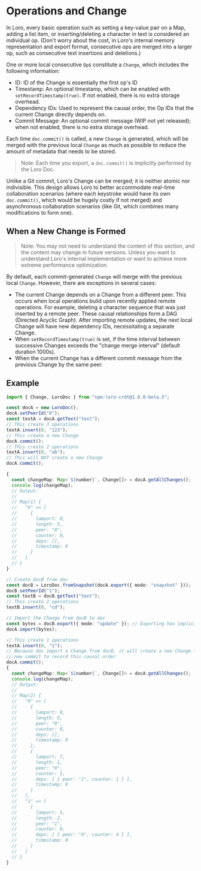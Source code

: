 # Operations and Change

In Loro, every basic operation such as setting a key-value pair on a Map, adding
a list item, or inserting/deleting a character in text is considered an
individual op. (Don't worry about the cost, in Loro's internal memory
representation and export format, consecutive ops are merged into a larger op,
such as consecutive text insertions and deletions.)

One or more local consecutive `Op`s constitute a `Change`, which includes the
following information:

- ID: ID of the Change is essentially the first op's ID
- Timestamp: An optional timestamp, which can be enabled with
  `setRecordTimestamp(true)`. If not enabled, there is no extra storage
  overhead.
- Dependency IDs: Used to represent the causal order, the Op IDs that the
  current Change directly depends on.
- Commit Message: An optional commit message (WIP not yet released); when not
  enabled, there is no extra storage overhead.

Each time `doc.commit()` is called, a new `Change` is generated, which will be
merged with the previous local `Change` as much as possible to reduce the amount
of metadata that needs to be stored.

> Note: Each time you export, a `doc.commit()` is implicitly performed by the
> Loro Doc.

Unlike a Git commit, Loro's Change can be merged; it is neither atomic nor
indivisible. This design allows Loro to better accommodate real-time
collaboration scenarios (where each keystroke would have its own `doc.commit()`,
which would be hugely costly if not merged) and asynchronous collaboration
scenarios (like Git, which combines many modifications to form one).

## When a New Change is Formed

> Note: You may not need to understand the content of this section, and the
> content may change in future versions. Unless you want to understand Loro's
> internal implementation or want to achieve more extreme performance
> optimization.

By default, each commit-generated `Change` will merge with the previous local
`Change`. However, there are exceptions in several cases:

- The current Change depends on a Change from a different peer. This occurs when
  local operations build upon recently applied remote operations. For example,
  deleting a character sequence that was just inserted by a remote peer. These
  causal relationships form a DAG (Directed Acyclic Graph). After importing
  remote updates, the next local Change will have new dependency IDs,
  necessitating a separate Change.
- When `setRecordTimestamp(true)` is set, if the time interval between
  successive Changes exceeds the "change merge interval" (default duration
  1000s).
- When the current Change has a different commit message from the previous
  Change by the same peer.

## Example

```ts
import { Change, LoroDoc } from "npm:loro-crdt@1.0.0-beta.5";

const docA = new LoroDoc();
docA.setPeerId("0");
const textA = docA.getText("text");
// This create 3 operations
textA.insert(0, "123");
// This create a new Change
docA.commit();
// This create 2 operations
textA.insert(0, "ab");
// This will NOT create a new Change
docA.commit();

{
  const changeMap: Map<`${number}`, Change[]> = docA.getAllChanges();
  console.log(changeMap);
  // Output:
  //
  // Map(1) {
  //   "0" => [
  //     {
  //       lamport: 0,
  //       length: 5,
  //       peer: "0",
  //       counter: 0,
  //       deps: [],
  //       timestamp: 0
  //     }
  //   ]
  // }
}

// Create docB from doc
const docB = LoroDoc.fromSnapshot(docA.export({ mode: "snapshot" }));
docB.setPeerId("1");
const textB = docB.getText("text");
// This create 2 operations
textB.insert(0, "cd");

// Import the Change from docB to doc
const bytes = docB.export({ mode: "update" }); // Exporting has implicit commit
docA.import(bytes);

// This create 1 operations
textA.insert(0, "1");
// Because doc import a Change from docB, it will create a new Change for
// new commit to record this causal order
docA.commit();
{
  const changeMap: Map<`${number}`, Change[]> = docA.getAllChanges();
  console.log(changeMap);
  // Output:
  //
  // Map(2) {
  //   "0" => [
  //     {
  //       lamport: 0,
  //       length: 5,
  //       peer: "0",
  //       counter: 0,
  //       deps: [],
  //       timestamp: 0
  //     },
  //     {
  //       lamport: 7,
  //       length: 1,
  //       peer: "0",
  //       counter: 5,
  //       deps: [ { peer: "1", counter: 1 } ],
  //       timestamp: 0
  //     }
  //   ],
  //   "1" => [
  //     {
  //       lamport: 5,
  //       length: 2,
  //       peer: "1",
  //       counter: 0,
  //       deps: [ { peer: "0", counter: 4 } ],
  //       timestamp: 0
  //     }
  //   ]
  // }
}
```
